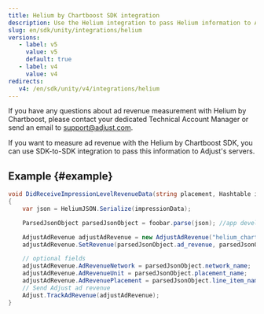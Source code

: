 ```yaml
---
title: Helium by Chartboost SDK integration
description: Use the Helium integration to pass Helium information to Adjust's servers.
slug: en/sdk/unity/integrations/helium
versions:
   - label: v5
     value: v5
     default: true
   - label: v4
     value: v4
redirects:
   v4: /en/sdk/unity/v4/integrations/helium
---
```


<Callout type="note">

If you have any questions about ad revenue measurement with Helium by Chartboost, please contact your dedicated Technical Account Manager or send an email to support@adjust.com.

</Callout>

If you want to measure ad revenue with the Helium by Chartboost SDK, you can use SDK-to-SDK integration to pass this information to Adjust's servers.

## Example {#example}

```cs
void DidReceiveImpressionLevelRevenueData(string placement, Hashtable impressionData)
{
    var json = HeliumJSON.Serialize(impressionData);

    ParsedJsonObject parsedJsonObject = foobar.parse(json); //app developer defined function to parse Helium impressionData JSON string

    AdjustAdRevenue adjustAdRevenue = new AdjustAdRevenue("helium_chartboost_sdk");
    adjustAdRevenue.SetRevenue(parsedJsonObject.ad_revenue, parsedJsonObject.currency_type);

    // optional fields
    adjustAdRevenue.AdRevenueNetwork = parsedJsonObject.network_name;     // Helium demand network name
    adjustAdRevenue.AdRevenueUnit = parsedJsonObject.placement_name;      // Helium placement name
    adjustAdRevenue.AdRevenuePlacement = parsedJsonObject.line_item_name; // Helium line item name
    // Send Adjust ad revenue
    Adjust.TrackAdRevenue(adjustAdRevenue);
}
```
